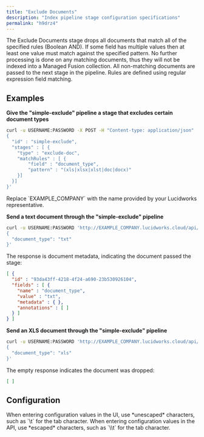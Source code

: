 ```yaml
---
title: "Exclude Documents"
description: "Index pipeline stage configuration specifications"
permalink: "h9drz4"
---
```


The Exclude Documents stage drops all documents that match all of the specified rules (Boolean AND).
If some field has multiple values then at least one value must match against the specified pattern.
No further processing is done on any matching documents, thus they will not be indexed into a Managed Fusion collection.
All non-matching documents are passed to the next stage in the pipeline. Rules are defined using regular expression field matching.

## Examples

**Give the "simple-exclude" pipeline a stage that excludes certain document types**

```bash
curl -u USERNAME:PASSWORD -X POST -H "Content-type: application/json" 'http://EXAMPLE_COMPANY.lucidworks.cloud/api/index-pipelines' -d '
{
  "id" : "simple-exclude",
  "stages" : [ {
    "type" : "exclude-doc",
    "matchRules" : [ {
        "field" : "document_type",
        "pattern" : "(xls|xlsx|xlst|doc|docx)"
    }]
  }]
}'
```

<Note>
Replace `EXAMPLE_COMPANY` with the name provided by your Lucidworks representative.
</Note>

**Send a text document through the "simple-exclude" pipeline**

```bash
curl -u USERNAME:PASSWORD 'http://EXAMPLE_COMPANY.lucidworks.cloud/api/index-pipelines/simple-exclude/collections/logs/index?simulate=true&echo=true' -H 'Content-type: application/json' -d '
{
  "document_type": "txt"
}'
```

The response is document metadata, indicating the document passed the stage:

```json
[ {
  "id" : "93da43ff-4218-4f24-a690-23b530926104",
  "fields" : [ {
    "name" : "document_type",
    "value" : "txt",
    "metadata" : { },
    "annotations" : [ ]
  } ]
} ]
```

**Send an XLS document through the "simple-exclude" pipeline**

```bash
curl -u USERNAME:PASSWORD 'http://EXAMPLE_COMPANY.lucidworks.cloud/api/index-pipelines/simple-exclude/collections/logs/index?simulate=true&echo=true' -H 'Content-type: application/json' -d '
{
  "document_type": "xls"
}'
```

The empty response indicates the document was dropped:

```json
[ ]
```

## Configuration

<Tip>
When entering configuration values in the UI, use *unescaped* characters, such as `\t` for the tab character. When entering configuration values in the API, use *escaped* characters, such as `\\t` for the tab character.
</Tip>


<SchemaParamFields schema={schema}/>